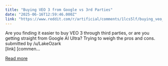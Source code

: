 ```yaml
---
title: "Buying VEO 3 from Google vs 3rd Parties"
date: "2025-06-16T12:59:46.000Z"
link: "https://www.reddit.com/r/artificial/comments/1lcs5lf/buying_veo_3_from_google_vs_3rd_parties/"
---
```


Are you finding it easier to buy VEO 3 through third parties, or are you getting straight from Google AI Ultra? Trying to weigh the pros and cons. 
    submitted by    /u/LakeOzark  
 [link]   [commen...

[Read more](https://www.reddit.com/r/artificial/comments/1lcs5lf/buying_veo_3_from_google_vs_3rd_parties/)

